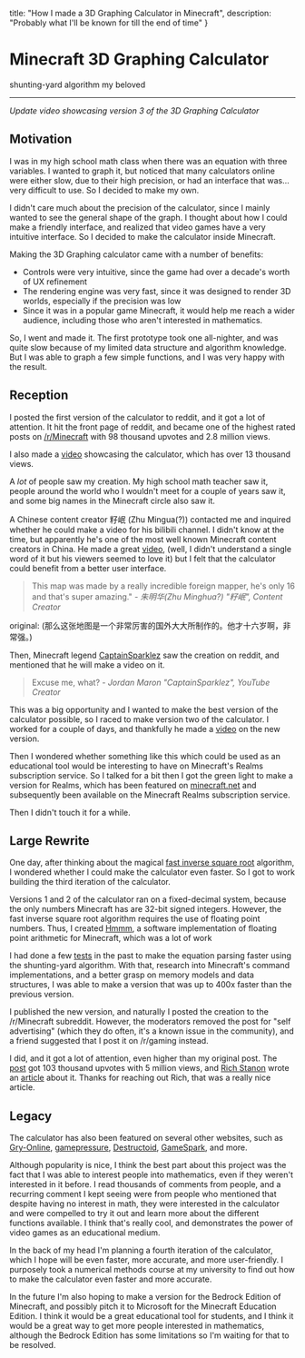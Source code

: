   title: "How I made a 3D Graphing Calculator in Minecraft",
  description: "Probably what I'll be known for till the end of time"
}

# Minecraft 3D Graphing Calculator

shunting-yard algorithm my beloved

----

<div className="relative" style={{ paddingBottom: "56.25%" }}>
  <MediaDisplay className="absolute p-4" link="https://www.youtube.com/embed/qeyp5FN_WKk" type="iframe" />
</div>

*Update video showcasing version 3 of the 3D Graphing Calculator*

## Motivation

I was in my high school math class when there was an equation with three variables. I wanted to graph it, but noticed that many calculators online were either slow, due to their high precision, or had an interface that was... very difficult to use. So I decided to make my own.

I didn't care much about the precision of the calculator, since I mainly wanted to see the general shape of the graph. I thought about how I could make a friendly interface, and realized that video games have a very intuitive interface. So I decided to make the calculator inside Minecraft.

Making the 3D Graphing calculator came with a number of benefits:

* Controls were very intuitive, since the game had over a decade's worth of UX refinement
* The rendering engine was very fast, since it was designed to render 3D worlds, especially if the precision was low
* Since it was in a popular game Minecraft, it would help me reach a wider audience, including those who aren't interested in mathematics.

So, I went and made it. The first prototype took one all-nighter, and was quite slow because of my limited data structure and algorithm knowledge. But I was able to graph a few simple functions, and I was very happy with the result.

## Reception

I posted the first version of the calculator to reddit, and it got a lot of attention. It hit the front page of reddit, and became one of the highest rated posts on [/r/Minecraft](https://www.reddit.com/r/Minecraft/comments/fgzvi9/i_made_a_realtime_3d_graphing_calculator_in/) with 98 thousand upvotes and 2.8 million views.

I also made a [video](https://youtu.be/qeyp5FN_WKk) showcasing the calculator, which has over 13 thousand views.

A *lot* of people saw my creation. My high school math teacher saw it, people around the world who I wouldn't meet for a couple of years saw it, and some big names in the Minecraft circle also saw it.

A Chinese content creator 籽岷 (Zhu Mingua(?)) contacted me and inquired whether he could make a video for his bilibili channel. I didn't know at the time, but apparently he's one of the most well known Minecraft content creators in China. He made a great [video](https://www.bilibili.com/video/av96872092/), (well, I didn't understand a single word of it but his viewers seemed to love it) but I felt that the calculator could benefit from a better user interface.

> This map was made by a really incredible foreign mapper, he's only 16 and that's super amazing." *- 朱明华(Zhu Minghua?) "籽岷", Content Creator*

original: (那么这张地图是一个非常厉害的国外大大所制作的。他才十六岁啊，非常强。)

Then, Minecraft legend [CaptainSparklez](https://www.youtube.com/user/CaptainSparklez) saw the creation on reddit, and mentioned that he will make a video on it.

> Excuse me, what? *- Jordan Maron "CaptainSparklez", YouTube Creator*

This was a big opportunity and I wanted to make the best version of the calculator possible, so I raced to make version two of the calculator. I worked for a couple of days, and thankfully he made a [video](https://www.youtube.com/watch?v=8HdL653UGDY) on the new version.

Then I wondered whether something like this which could be used as an educational tool would be interesting to have on Minecraft's Realms subscription service. So I talked for a bit then I got the green light to make a version for Realms, which has been featured on [minecraft.net](https://www.minecraft.net/en-us/article/new-java-realms--realms-midsummer-celebration-) and subsequently been available on the Minecraft Realms subscription service.

Then I didn't touch it for a while.

## Large Rewrite

One day, after thinking about the magical [fast inverse square root](https://en.wikipedia.org/wiki/Fast_inverse_square_root) algorithm, I wondered whether I could make the calculator even faster. So I got to work building the third iteration of the calculator.

Versions 1 and 2 of the calculator ran on a fixed-decimal system, because the only numbers Minecraft has are 32-bit signed integers. However, the fast inverse square root algorithm requires the use of floating point numbers. Thus, I created [Hmmm](https://github.com/hanmindev/Hmmm), a software implementation of floating point arithmetic for Minecraft, which was a lot of work

I had done a few [tests](https://www.youtube.com/watch?v=sD1Kq7GAUuw) in the past to make the equation parsing faster using the shunting-yard algorithm. With that, research into Minecraft's command implementations, and a better grasp on memory models and data structures, I was able to make a version that was up to 400x faster than the previous version.

I published the new version, and naturally I posted the creation to the /r/Minecraft subreddit. However, the moderators removed the post for "self advertising" (which they do often, it's a known issue in the community), and a friend suggested that I post it on /r/gaming instead.

I did, and it got a lot of attention, even higher than my original post. The [post](https://www.reddit.com/r/gaming/comments/t8nzay/i_made_a_realtime_3d_graphing_calculator_in/) got 103 thousand upvotes with 5 million views, and [Rich Stanon](https://www.pcgamer.com/author/rich-stanton/) wrote an [article](https://www.pcgamer.com/this-minecraft-3d-graphing-calculator-is-hypnotic-and-beautiful/) about it. Thanks for reaching out Rich, that was a really nice article.

## Legacy

The calculator has also been featured on several other websites, such as [Gry-Online](https://www.gry-online.pl/newsroom/niezwykly-popis-kreatywnosci-w-minecraft-kalkulator-graficzny/z01d82a), [gamepressure](https://www.gamepressure.com/newsroom/a-remarkable-display-of-creativity-in-minecraft-graphic-calculato/z2193e), [Destructoid](https://www.destructoid.com/minecraft-real-time-3d-graphing-calculator/), [GameSpark](https://www.gamespark.jp/article/2022/03/09/116686.html), and more.

Although popularity is nice, I think the best part about this project was the fact that I was able to interest people into mathematics, even if they weren't interested in it before. I read thousands of comments from people, and a recurring comment I kept seeing were from people who mentioned that despite having no interest in math, they were interested in the calculator and were compelled to try it out and learn more about the different functions available. I think that's really cool, and demonstrates the power of video games as an educational medium.

In the back of my head I'm planning a fourth iteration of the calculator, which I hope will be even faster, more accurate, and more user-friendly. I purposely took a numerical methods course at my university to find out how to make the calculator even faster and more accurate.

In the future I'm also hoping to make a version for the Bedrock Edition of Minecraft, and possibly pitch it to Microsoft for the Minecraft Education Edition. I think it would be a great educational tool for students, and I think it would be a great way to get more people interested in mathematics, although the Bedrock Edition has some limitations so I'm waiting for that to be resolved.